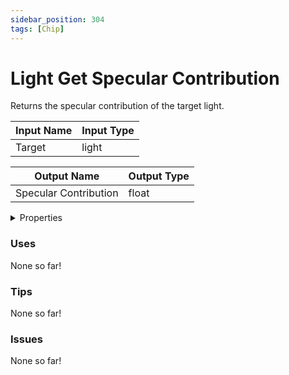 ```yaml
---
sidebar_position: 304
tags: [Chip]
---
```


# Light Get Specular Contribution

Returns the specular contribution of the target light.




<EsbSvg />

| Input Name | Input Type |
|-----------|-----------|
| Target | light |

| Output Name | Output Type |
|-----------|-----------|
| Specular Contribution | float |


<details>
  <summary>Properties</summary>
  <div>
    <div>
    <table>
      <thead>
        <tr>
          <th>Is beta required?</th>
          <th>❌</th>
        </tr>
        <tr>
          <th>Is this chip a trolling risk?</th>
          <th>❌</th>
        </tr>
        <tr>
          <th>Chip UUID</th>
          <th>b7e74ebc-9ed7-4302-abf1-d2fe42b92a6d</th>
        </tr>
      </thead>
    </table>
    </div>
  </div>
</details>

### Uses

None so far!

### Tips

None so far!

### Issues

None so far!